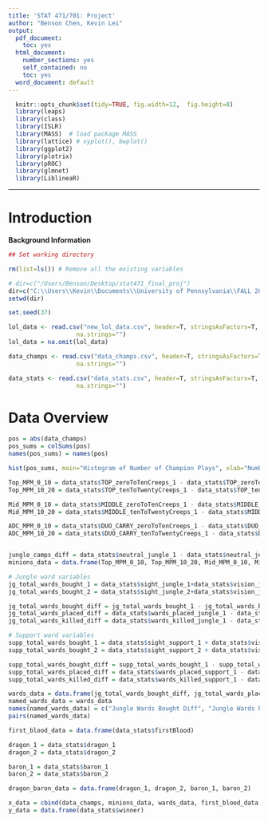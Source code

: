 ```yaml
---
title: 'STAT 471/701: Project'
author: "Benson Chen, Kevin Lei"
output:
  pdf_document:
    toc: yes
  html_document:
    number_sections: yes
    self_contained: no
    toc: yes
  word_document: default
---
```

```r
  knitr::opts_chunk$set(tidy=TRUE, fig.width=12,  fig.height=8)
  library(leaps)
  library(class)
  library(ISLR)
  library(MASS)  # load package MASS
  library(lattice) # xyplot(), bwplot()
  library(ggplot2)
  library(plotrix)
  library(pROC)
  library(glmnet)
  library(LiblineaR)
```

_________________________________________________________________________
# Introduction
**Background Information**


```r
## Set working directory

rm(list=ls()) # Remove all the existing variables

# dir=c("/Users/Benson/Desktop/stat471_final_proj")
dir=c("C:\\Users\\Kevin\\Documents\\University of Pennsylvania\\FALL 2015\\STAT 471\\Final Project\\code")
setwd(dir)

set.seed(37)

lol_data <- read.csv("new_lol_data.csv", header=T, stringsAsFactors=T, as.is=T, 
                   na.strings="")
lol_data = na.omit(lol_data)

data_champs <- read.csv("data_champs.csv", header=T, stringsAsFactors=T, as.is=T, 
                   na.strings="")

data_stats <- read.csv("data_stats.csv", header=T, stringsAsFactors=T, as.is=T, 
                   na.strings="")
```

# Data Overview

```r

pos = abs(data_champs)
pos_sums = colSums(pos)
names(pos_sums) = names(pos)

hist(pos_sums, main="Histogram of Number of Champion Plays", xlab="Number of Champion Plays", ylab="Frequency", breaks=20, cex.lab=1.5, cex.axis=1.5, cex.main=1.5, cex.sub=1.5)

```


```r
Top_MPM_0_10 = data_stats$TOP_zeroToTenCreeps_1 - data_stats$TOP_zeroToTenCreeps_2
Top_MPM_10_20 = data_stats$TOP_tenToTwentyCreeps_1 - data_stats$TOP_tenToTwentyCreeps_2

Mid_MPM_0_10 = data_stats$MIDDLE_zeroToTenCreeps_1 - data_stats$MIDDLE_zeroToTenCreeps_2
Mid_MPM_10_20 = data_stats$MIDDLE_tenToTwentyCreeps_1 - data_stats$MIDDLE_tenToTwentyCreeps_2

ADC_MPM_0_10 = data_stats$DUO_CARRY_zeroToTenCreeps_1 - data_stats$DUO_CARRY_zeroToTenCreeps_2
ADC_MPM_10_20 = data_stats$DUO_CARRY_tenToTwentyCreeps_1 - data_stats$DUO_CARRY_tenToTwentyCreeps_2


jungle_camps_diff = data_stats$neutral_jungle_1 - data_stats$neutral_jungle_2
minions_data = data.frame(Top_MPM_0_10, Top_MPM_10_20, Mid_MPM_0_10, Mid_MPM_10_20, ADC_MPM_0_10, ADC_MPM_10_20, jungle_camps_diff)
```


```r
# Jungle ward variables
jg_total_wards_bought_1 = data_stats$sight_jungle_1+data_stats$vision_jungle_1
jg_total_wards_bought_2 = data_stats$sight_jungle_2+data_stats$vision_jungle_2

jg_total_wards_bought_diff = jg_total_wards_bought_1 - jg_total_wards_bought_2
jg_total_wards_placed_diff = data_stats$wards_placed_jungle_1 - data_stats$wards_placed_jungle_2
jg_total_wards_killed_diff = data_stats$wards_killed_jungle_1 - data_stats$wards_killed_jungle_2

# Support ward variables
supp_total_wards_bought_1 = data_stats$sight_support_1 + data_stats$vision_support_1
supp_total_wards_bought_2 = data_stats$sight_support_2 + data_stats$vision_support_2

supp_total_wards_bought_diff = supp_total_wards_bought_1 - supp_total_wards_bought_2
supp_total_wards_placed_diff = data_stats$wards_placed_support_1 - data_stats$wards_placed_support_2
supp_total_wards_killed_diff = data_stats$wards_killed_support_1 - data_stats$wards_killed_support_2

wards_data = data.frame(jg_total_wards_bought_diff, jg_total_wards_placed_diff, jg_total_wards_killed_diff, supp_total_wards_bought_diff, supp_total_wards_placed_diff, supp_total_wards_killed_diff)
named_wards_data = wards_data
names(named_wards_data) = c("Jungle Wards Bought Diff", "Jungle Wards Placed Diff", "Jungle Wards Killed Diff", "Support Wards Bought Diff", "Support Wards Placed Diff", "Support Wards Killed Diff")
pairs(named_wards_data)
```

```r
first_blood_data = data.frame(data_stats$firstBlood)
```

```r
dragon_1 = data_stats$dragon_1
dragon_2 = data_stats$dragon_2

baron_1 = data_stats$baron_1
baron_2 = data_stats$baron_2

dragon_baron_data = data.frame(dragon_1, dragon_2, baron_1, baron_2)
```

```r
x_data = cbind(data_champs, minions_data, wards_data, first_blood_data, dragon_baron_data)
y_data = data.frame(data_stats$winner)
```


